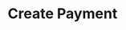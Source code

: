 ---
title: 'Create Payment'
description: 'Create Payment'
openapi: "/openapi/openapi.yaml POST /payments/{companyId}"
---